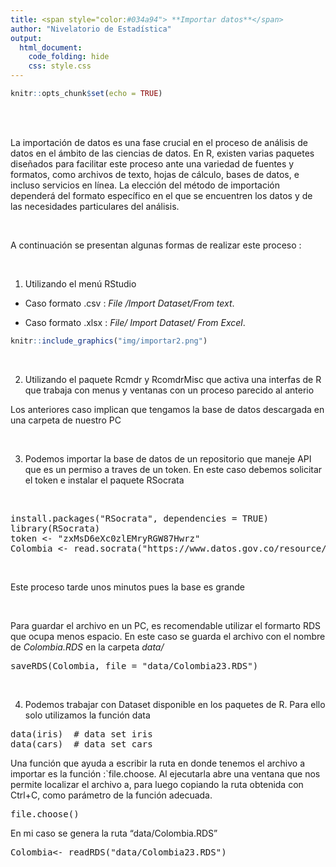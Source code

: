 ```yaml
---
title: <span style="color:#034a94"> **Importar datos**</span>
author: "Nivelatorio de Estadística"
output:
  html_document:
    code_folding: hide
    css: style.css
---
```


```r
knitr::opts_chunk$set(echo = TRUE)
```


<br/><br/>

La importación de datos es una fase crucial en el proceso de análisis de datos en el ámbito de las ciencias de datos. En R, existen varias paquetes diseñados para facilitar este proceso ante  una variedad de fuentes  y formatos, como archivos de texto, hojas de cálculo, bases de datos, e incluso servicios en línea. La elección del método de importación dependerá del formato específico en el que se encuentren los datos y de las necesidades particulares del análisis.

<br/>

A continuación se presentan algunas formas de realizar este proceso :

<br/>

1. Utilizando el menú RStudio 

+ Caso formato .csv : *File /Import Dataset/From text*. 

+ Caso formato .xlsx : *File/ Import Dataset/ From Excel*. 



```r
knitr::include_graphics("img/importar2.png")
```
  

<br/>

2. Utilizando el paquete Rcmdr y RcomdrMisc que activa una interfas de R que trabaja con menus y ventanas con un proceso parecido al anterio

Los anteriores caso implican que tengamos la base de datos descargada en una carpeta de nuestro PC

<br/>

3. Podemos importar la base de datos de un repositorio que maneje API que es un permiso a traves de un token. En este caso debemos solicitar el token e instalar el paquete RSocrata

<br/>

<pre>
install.packages("RSocrata", dependencies = TRUE)   
library(RSocrata)    
token <- "zxMsD6eXc0zlEMryRGW87Hwrz"  
Colombia <- read.socrata("https://www.datos.gov.co/resource/gt2j-8ykr.json", app_token = token) 
</pre>

<br/>

Este proceso tarde unos minutos pues  la base es grande

<br/>

Para guardar el archivo en un PC, es recomendable utilizar el formarto RDS que ocupa menos espacio. En este caso se guarda el archivo con el nombre de *Colombia.RDS* en la carpeta *data/*

<pre>
saveRDS(Colombia, file = "data/Colombia23.RDS") 
</pre>

<br/>

4. Podemos trabajar con Dataset disponible en los paquetes de R. Para ello solo utilizamos la función data

<pre>
data(iris)  # data set iris
data(cars)  # data set cars
</pre>


Una función que ayuda a escribir la ruta en donde tenemos el archivo a importar es la función :`file.choose. Al ejecutarla abre una ventana que nos permite localizar el archivo a, para luego copiando la ruta obtenida con Ctrl+C, como parámetro de la función adecuada.


<pre>
file.choose()
</pre>

En mi caso se genera la ruta "data/Colombia.RDS"


<pre>
Colombia<- readRDS("data/Colombia23.RDS")
</pre>

<br/><br/>
